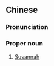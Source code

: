 {{also|苏珊娜}}
==Chinese==
{{zh-forms|s=苏珊娜}}

===Pronunciation===
{{zh-pron
|m=Sūshānnà
|c=sou1 saan1 naa4
|cat=pn
}}

===Proper noun===
{{zh-proper noun}}

# [[Susannah]] {{gloss|English name}}